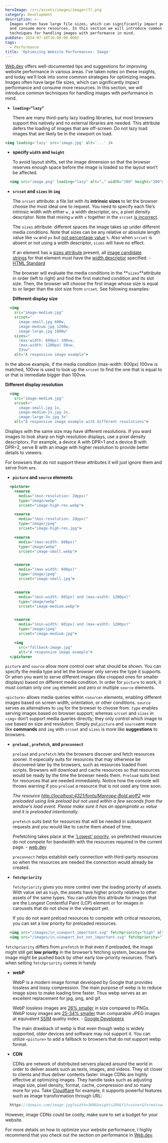 ```yaml
---
heroImage: /src/assets/images/image+(7).png
category: Development
description: >-
  Images often have large file sizes, which can significantly impact performance
  and consume more resources. In this section we will introduce common
  techniques for handling images with performance in mind.
pubDate: 2024-07-18T16:00:00.000Z
tags:
  - Performance
title: 'Optimizing Website Performances: Image'
---
```


[Web.dev](https://web.dev/learn/performance) offers well-documented tips and suggestions for improving website performance in various areas. I've taken notes on these insights, and today we'll look into some common strategies for optimizing images.
Images often have large file sizes, which can significantly impact performance and consume more resources. In this section, we will introduce common techniques for handling images with performance in mind.

- **`loading=”lazy”`**

  There are many third-party lazy loading libraries, but most browsers support this natively and no external libraries are needed. This attribute defers the loading of images that are off-screen. Do not lazy load images that are likely be in the viewport on load.

```jsx
<img loading='lazy' src='image.jpg' alt='...' />
```

- **specify `width` and `height`**

  To avoid layout shifts, set the image dimension so that the browser reserves enough space before the image is loaded so the layout won’t be affected.

```jsx
  <img src="image.png" loading="lazy" alt="…" width="200" height="200">
```

- **`srcset` and `sizes` in `img`**

  The `srcset` attribute: a file list with its **intrinsic sizes** to let the browser choose the most ideal one to request. You need to specify each file’s intrinsic width with either `w` , a width descriptor, or`x`, a pixel density descriptor. Note that mixing `w` with `x` together in the `srcset` [is incorrect](https://html.spec.whatwg.org/multipage/images.html#srcset-attributes).

  The `sizes` attribute: different spaces the image takes up under different media conditions. Note that sizes can be any relative or absolute length value like `vw` and `px` but [not percentage value](https://html.spec.whatwg.org/multipage/images.html#sizes-attributes) `%`. Also when `srcset` is absent or not using a width descriptor, `sizes` will have no effect.

  If an element has a [sizes attribute](https://html.spec.whatwg.org/multipage/images.html#sizes-attribute) present, all [image candidate strings](https://html.spec.whatwg.org/multipage/images.html#image-candidate-string) for that element must have the [width descriptor](https://html.spec.whatwg.org/multipage/images.html#width-descriptor) specified. - [HTML Standard](https://html.spec.whatwg.org/multipage/images.html)

  The browser will evaluate the media conditions in the \*\*`sizes`\*\*attribute in order (left to right) and find the first matched condition and its slot size. Then, the browser will choose the first image whose size is equal to or larger than the slot size from `srcset`. See following examples:

  **Different display size**

```jsx
  <img
    src="image-medium.jpg"
    srcset="
      image-small.jpg 600w,
      image-medium.jpg 1200w,
      image-large.jpg 1800w"
    sizes="
      (max-width: 600px) 100vw,
      (max-width: 1200px) 50vw,
      33vw"
    alt="A responsive image example">
```

In the above example, if the media condition (max-width: 600px) 100vw is matched, 100vw is used to look up the `srcset` to find the one that is equal to or that is immediate bigger than 100vw.

**Different display resolution**

```jsx
  <img
    src="image-medium.jpg"
    srcset="
      image-small.jpg 1x,
      image-medium-2x.jpg 2x,
      image-large-3x.jpg 3x"
    alt="A responsive image example with different resolutions">

```

Displays with the same size may have different resolutions. If you want images to look sharp on high resolution displays, use a pixel density descriptor`x`. For example, a device A with DPR=1 and a device B with DPR=2, serve B with an image with higher resolution to provide better details to viewers.

For browsers that do not support these attributes it will just ignore them and serve from **`src`**.

- **`picture` and `source` elements**

```jsx
  <picture>
    <source
      media="(min-resolution: 2dppx)"
      type="image/webp"
      srcset="image-high-res.webp">

    <source
      media="(min-resolution: 2dppx)"
      type="image/jpeg"
      srcset="image-high-res.jpg">

    <source
      media="(max-width: 600px)"
      type="image/webp"
      srcset="image-small.webp">


    <source
      media="(max-width: 600px)"
      type="image/jpeg"
      srcset="image-small.jpg">


    <source
      media="(min-width: 601px) and (max-width: 1200px)"
      type="image/webp"
      srcset="image-medium.webp">


    <source
      media="(min-width: 601px) and (max-width: 1200px)"
      type="image/jpeg"
      srcset="image-medium.jpg">

    <img
      src="fallback-image.jpg"
      alt="A responsive image example">
  </picture>
```

`picture` and `source` allow more control over what should be shown. You can specify the media type and let the browser only serves the type it supports. Or when you want to serve different images (like cropped ones for smaller displays) based on different media condition. In order for `picture` to work, it must contain only one `img` element and zero or multiple `source` elements.

`<picture>` allows media queries within `<source>` elements, enabling different images based on screen width, orientation, or other conditions. `source` serves as alternatives to `img` for the browser to choose from. `type` enables serving images based on browser support; whereas `srcset` and `sizes` in `<img>` don’t support media queries directly; they only control which image to use based on size and resolution. Simply put,`picture` and `source`are more like **commands** and `img` with `srcset` and `sizes` is more like **suggestions** to browsers.

- **`preload` , `prefetch`, and `preconnect`**

  `preload` and `prefetch` lets the browsers discover and fetch resources sooner. It especially suits for resources that may otherwise be discovered later by the browsers, such as resources loaded from scripts. Browsers will download and cache resources so that resources would be ready by the time the browser needs them. `Preload` suits best for resources that are needed immediately. Notice how the console will throws warning if you `preload` a resource that is not used any time soon.

  _The resource [http://localhost:4321/fonts/Manrope-Bold.woff2](http://localhost:4321/fonts/Manrope-Bold.woff2) was preloaded using link preload but not used within a few seconds from the window's load event. Please make sure it has an appropriate `as` value and it is preloaded intentionally._

  `prefetch` suits best for resources that will be needed in subsequent requests and you would like to cache them ahead of time.

  Prefetching takes place at the ['Lowest' priority](https://docs.google.com/document/d/1bCDuq9H1ih9iNjgzyAL0gpwNFiEP4TZS-YLRp_RuMlc/edit), so prefetched resources do not compete for bandwidth with the resources required in the current page. - [web.dev](https://web.dev/articles/link-prefetch)

  `preconnect` helps establish early connection with third-party resources so when the resources are needed the connection would already be created.

- **`fetchpriority`**

  `fetchpriority` gives you more control over the loading priority of assets. With value set as `high`, the assets have higher priority relative to other assets of the same types. You can utilize this attribute for images that are the Longest Contentful Paint (LCP) element or for images in carousels that do not show in the viewport yet.

  If you do not want preload resources to compete with critical resources, you can set a low priority for preloaded resources.

```jsx
  <img src="/images/in_viewport_important.svg" fetchpriority="high" alt="I'm an important image!">
  <img src="/images/in_viewport_but_not_important.svg" fetchpriority="low" alt="I'm an unimportant image!">
```

`fetchpriority` differs from `prefetch` in that even if preloaded, the image might still get **low priority** in the browser’s fetching system, because the image might be pushed back by other early low-priority resources. That’s when setting `fetchpriority` comes in handy

- **webP**

  WebP is a modern image format developed by Google that provides lossless and lossy compression. The main purpose of webp is to reduce image sizes to make loading time faster. Thus webp serves as an excellent replacement for jpg, png, and gif.

  WebP lossless images are [26% smaller](https://developers.google.com/speed/webp/docs/webp_lossless_alpha_study#results) in size compared to PNGs. WebP lossy images are [25-34% smaller](https://developers.google.com/speed/webp/docs/webp_study) than comparable JPEG images at equivalent [SSIM](https://en.wikipedia.org/wiki/Structural_similarity) quality index. - [Google Developers](https://developers.google.com/speed/webp?hl=zh-tw)

  The main drawback of webp is that even though webp is widely supported, older devices and software may not support it. You can utilize `<picture>` to add a fallback to browsers that do not support webp format.

- **CDN**

  CDNs are network of distributed servers placed around the world in order to deliver assets such as texts, images, and videos. They sit closer to clients and thus deliver contents faster. Image CDNs are highly effective at optimizing images. They handle tasks such as adjusting image size, pixel density, format, cache, compression and so many more for you. Take [Cloudflare](https://developers.cloudflare.com/images/transform-images/transform-via-url/) for example, it supports powerful features such as image transformation through URL:

```jsx
  https://domain.com/image.jpg?width=300&height=200&fit=cover&format=webp&quality=80
```

However, image CDNs could be costly, make sure to set a budget for your website.

For more details on how to optimize your website performance, I highly recommend that you check out the section on performance in [Web.dev](https://web.dev/learn/performance).
